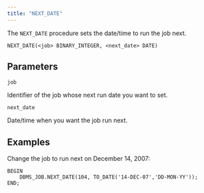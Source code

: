 ```yaml
---
title: "NEXT_DATE"
---
```


The `NEXT_DATE` procedure sets the date/time to run the job next.

```text
NEXT_DATE(<job> BINARY_INTEGER, <next_date> DATE)
```

## Parameters

`job`

 Identifier of the job whose next run date you want to set.

`next_date`

 Date/time when you want the job run next.

## Examples

Change the job to run next on December 14, 2007:

```text
BEGIN
    DBMS_JOB.NEXT_DATE(104, TO_DATE('14-DEC-07','DD-MON-YY'));
END;
```
